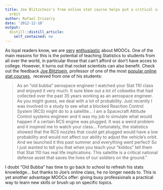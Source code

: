 ```yaml
---
title: Joe Blitzstein's free online stat course helps put a critical satellite in
  orbit
author: Rafael Irizarry
date: '2012-12-10'
output:
  distill::distill_article:
    self_contained: no
---
```


As loyal readers know, we are [very](http://simplystatistics.org/2012/08/10/why-we-are-teaching-massive-open-online-courses-moocs/) [enthusiastic](http://simplystatistics.org/2012/07/26/online-education-many-academics-are-missing-the-point/) about MOOCs. One of the main reasons for this is the potential of teaching Statistics to students from all over the world, in particular those that can't afford or don't have acces to college. However, it turns out that rocket scientists can also benefit. Check out the feedback [Joe Blitztsein](http://simplystatistics.org/2012/01/20/interview-with-joe-blitzstein/), professor of one of the most [popular online stat courses,](https://itunes.apple.com/us/course/statistics-110-probability/id502492375)  received from one of his students:

> As an “old bubba” aerospace engineer I watched your Stat 110 class and enjoyed it very much. It sure blew out a lot of cobwebs that had collected over the past 35 years working as an aerospace engineer. As you might guess, we deal with a lot of probability. Just recently I was involved in a study to see what a blocked Reaction Control System (RCS) might do to a satellite… I am a Spacecraft Attitude Control systems engineer and it was my job to simulate what would happen if a certain RCS engine was plugged. It was a weird problem and it inspired me to watch your class… Fortunately, the statistics showed that the RCS nozzles that could get plugged would have a low probability and would not affect our ability to adjust the vehicle’s orbit. And we launched it this past summer and everything went perfect! So I just wanted to tell you that when you teach your “kiddos” tell them that Stat 110 has real life implications. This satellite is a critical national defense asset that saves the lives of our soldiers on the ground."

I doubt "Old Bubba" has time to go back to school to refresh his stats knowledge... but thanks to Joe's online class, he no longer needs to. This is yet another advantage MOOCs offer: giving busy professionals a practical way to learn new skills or brush up on specific topics.

